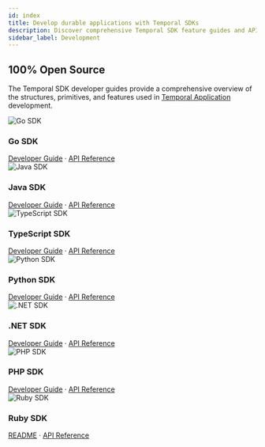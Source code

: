 ```yaml
---
id: index
title: Develop durable applications with Temporal SDKs
description: Discover comprehensive Temporal SDK feature guides and API references. Enhance your Temporal Application development with Go, Java, PHP, Python, TypeScript, and .NET.
sidebar_label: Development
---
```



## 100% Open Source

The Temporal SDK developer guides provide a comprehensive overview of the structures, primitives, and features used in [Temporal Application](/temporal#temporal-application) development.

<div className="sdk-section">
  <div className="sdk-container">
    <div className="sdk-row">
      <div className="sdk-col">
        <img src="/img/golang.svg" alt="Go SDK" className="sdk-logo" />
        <h3>Go SDK</h3>
        <div className="sdk-links">
          <a href="/develop/go">Developer Guide</a>
          <span className="separator">·</span>
          <a href="http://t.mp/go-api">API Reference</a>
        </div>
      </div>
      <div className="sdk-col">
        <img src="/img/java.svg" alt="Java SDK" className="sdk-logo" />
        <h3>Java SDK</h3>
        <div className="sdk-links">
          <a href="/develop/java">Developer Guide</a>
          <span className="separator">·</span>
          <a href="http://t.mp/java-api">API Reference</a>
        </div>
      </div>
      <div className="sdk-col">
        <img src="/img/typescript.svg" alt="TypeScript SDK" className="sdk-logo" />
        <h3>TypeScript SDK</h3>
        <div className="sdk-links">
          <a href="/develop/typescript">Developer Guide</a>
          <span className="separator">·</span>
          <a href="https://typescript.temporal.io">API Reference</a>
        </div>
      </div>
      <div className="sdk-col">
        <img src="/img/python.svg" alt="Python SDK" className="sdk-logo" />
        <h3>Python SDK</h3>
        <div className="sdk-links">
          <a href="/develop/python">Developer Guide</a>
          <span className="separator">·</span>
          <a href="https://python.temporal.io">API Reference</a>
        </div>
      </div>
    </div>
    <div className="sdk-row">
      <div className="sdk-col">
        <img src="/img/dotnet.svg" alt=".NET SDK" className="sdk-logo" />
        <h3>.NET SDK</h3>
        <div className="sdk-links">
          <a href="/develop/dotnet">Developer Guide</a>
          <span className="separator">·</span>
          <a href="https://dotnet.temporal.io/">API Reference</a>
        </div>
      </div>
      <div className="sdk-col">
        <img src="/img/php.svg" alt="PHP SDK" className="sdk-logo" />
        <h3>PHP SDK</h3>
        <div className="sdk-links">
          <a href="/develop/php">Developer Guide</a>
          <span className="separator">·</span>
          <a href="https://php.temporal.io/namespaces/temporal.html">API Reference</a>
        </div>
      </div>
      <div className="sdk-col">
        <img src="/img/ruby.svg" alt="Ruby SDK" className="sdk-logo" />
        <h3>Ruby SDK</h3>
        <div className="sdk-links">
          <a href="https://github.com/temporalio/sdk-ruby#readme">README</a>
          <span className="separator">·</span>
          <a href="https://www.rubydoc.info/gems/temporalio">API Reference</a>
        </div>
      </div>
    </div>
  </div>
</div>

<style>
{`
  .sdk-section {
    margin: 3rem 0;
  }

  .sdk-container {
    max-width: 1200px;
    margin: 0 auto;
  }

  .sdk-row {
    display: flex;
    justify-content: space-between;
    gap: 1.5rem;
    margin-bottom: 1.5rem;
  }

  .sdk-col {
    flex: 1;
    padding: 2rem;
    background: var(--ifm-background-surface-color);
    border: 1px solid var(--ifm-color-emphasis-200);
    border-radius: 12px;
    transition: all 0.3s ease;
    display: flex;
    flex-direction: column;
    align-items: center;
    text-align: center;
    position: relative;
    overflow: hidden;
  }

  .sdk-logo {
    width: 48px;
    height: 48px;
    margin-bottom: 1.25rem;
    opacity: 0.9;
    transition: all 0.3s ease;
    filter: grayscale(0.2);
  }

  [data-theme='dark'] .sdk-col {
    background: var(--ifm-color-emphasis-100);
    border-color: var(--ifm-color-emphasis-200);
  }

  .sdk-col:hover {
    border-color: var(--ifm-color-primary);
    transform: translateY(-2px);
    box-shadow: 0 4px 12px rgba(0, 0, 0, 0.05);
  }

  [data-theme='dark'] .sdk-col:hover {
    border-color: var(--ifm-color-primary);
    box-shadow: 0 4px 12px rgba(0, 0, 0, 0.2);
  }

  .sdk-col:hover .sdk-logo {
    transform: scale(1.05);
    opacity: 1;
    filter: grayscale(0);
  }

  .sdk-col h3 {
    margin-bottom: 1rem;
    font-size: 1.25rem;
    font-weight: 600;
    color: var(--ifm-color-emphasis-900);
    transition: color 0.3s ease;
  }

  [data-theme='dark'] .sdk-col h3 {
    color: var(--ifm-color-emphasis-900);
  }

  .sdk-links {
    font-size: 0.95rem;
    display: flex;
    gap: 0.75rem;
    align-items: center;
  }

  .sdk-links a {
    color: var(--ifm-color-primary);
    text-decoration: none;
    padding: 0.25rem 0;
    position: relative;
    transition: all 0.2s ease;
    opacity: 0.9;
  }

  .sdk-links a:hover {
    color: var(--ifm-color-primary-darker);
    opacity: 1;
  }

  .sdk-links a::after {
    content: '';
    position: absolute;
    width: 100%;
    height: 2px;
    bottom: 0;
    left: 0;
    background-color: var(--ifm-color-primary);
    transform: scaleX(0);
    transform-origin: bottom right;
    transition: transform 0.3s ease;
    opacity: 0.8;
  }

  .sdk-links a:hover::after {
    transform: scaleX(1);
    transform-origin: bottom left;
  }

  .separator {
    margin: 0 0.25rem;
    color: var(--ifm-color-emphasis-400);
  }

  @media (max-width: 996px) {
    .sdk-row {
      flex-direction: column;
      gap: 1rem;
    }

    .sdk-col {
      margin: 0;
      padding: 1.5rem;
    }

    .sdk-logo {
      width: 40px;
      height: 40px;
      margin-bottom: 1rem;
    }
  }
`}
</style>
